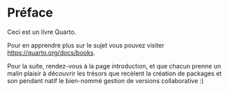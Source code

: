 # Préface {.unnumbered}

Ceci est un livre Quarto.

Pour en apprendre plus sur le sujet vous pouvez visiter <https://quarto.org/docs/books>.

Pour la suite, rendez-vous à la page introduction, et que chacun prenne un malin plaisir à découvrir les trésors que recèlent la création de packages et son pendant natif le bien-nommé gestion de versions collaborative :)
